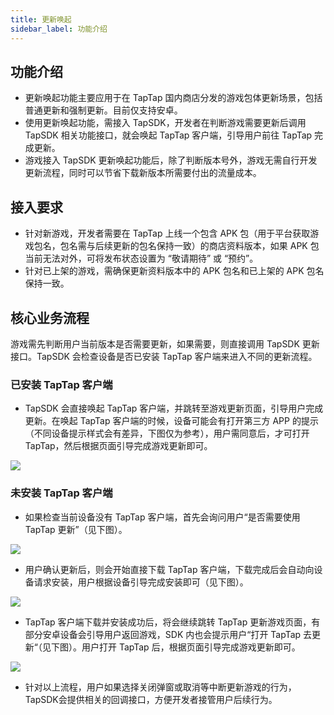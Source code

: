 ```yaml
---
title: 更新唤起
sidebar_label: 功能介绍
---
```


## 功能介绍

- 更新唤起功能主要应用于在 TapTap 国内商店分发的游戏包体更新场景，包括普通更新和强制更新。目前仅支持安卓。
- 使用更新唤起功能，需接入 TapSDK，开发者在判断游戏需要更新后调用 TapSDK 相关功能接口，就会唤起 TapTap 客户端，引导用户前往 TapTap 完成更新。
- 游戏接入 TapSDK 更新唤起功能后，除了判断版本号外，游戏无需自行开发更新流程，同时可以节省下载新版本所需要付出的流量成本。

## 接入要求

- 针对新游戏，开发者需要在 TapTap 上线一个包含 APK 包（用于平台获取游戏包名，包名需与后续更新的包名保持一致）的商店资料版本，如果 APK 包当前无法对外，可将发布状态设置为 “敬请期待” 或 “预约”。
- 针对已上架的游戏，需确保更新资料版本中的 APK 包名和已上架的 APK 包名保持一致。

## 核心业务流程
 
游戏需先判断用户当前版本是否需要更新，如果需要，则直接调用 TapSDK 更新接口。TapSDK 会检查设备是否已安装 TapTap 客户端来进入不同的更新流程。

### 已安装 TapTap 客户端

- TapSDK 会直接唤起 TapTap 客户端，并跳转至游戏更新页面，引导用户完成更新。在唤起 TapTap 客户端的时候，设备可能会有打开第三方 APP 的提示（不同设备提示样式会有差异，下图仅为参考），用户需同意后，才可打开 TapTap，然后根据页面引导完成游戏更新即可。

![](https://capacity-files.lcfile.com/QYmMRYNyQdERMbVBDpdzdrclKIYJ6HcH/update-01.png)

### 未安装 TapTap 客户端

- 如果检查当前设备没有 TapTap 客户端，首先会询问用户“是否需要使用 TapTap 更新”（见下图）。

![](https://capacity-files.lcfile.com/p6EofV5UlkWNgTi2sxROY4XjSWyScOfe/update-02.png)

- 用户确认更新后，则会开始直接下载 TapTap 客户端，下载完成后会自动向设备请求安装，用户根据设备引导完成安装即可（见下图）。

![](https://capacity-files.lcfile.com/05g1cDq1tLjDnHmmODMmbKUFHy0NzyS0/update-03.png)

- TapTap 客户端下载并安装成功后，将会继续跳转 TapTap 更新游戏页面，有部分安卓设备会引导用户返回游戏，SDK 内也会提示用户“打开 TapTap 去更新“（见下图）。用户打开 TapTap 后，根据页面引导完成游戏更新即可。

![](https://capacity-files.lcfile.com/wuprYiOr9iBSe79U5pyG3NOuEakVTxc3/update-04.png)

- 针对以上流程，用户如果选择关闭弹窗或取消等中断更新游戏的行为，TapSDK会提供相关的回调接口，方便开发者接管用户后续行为。

